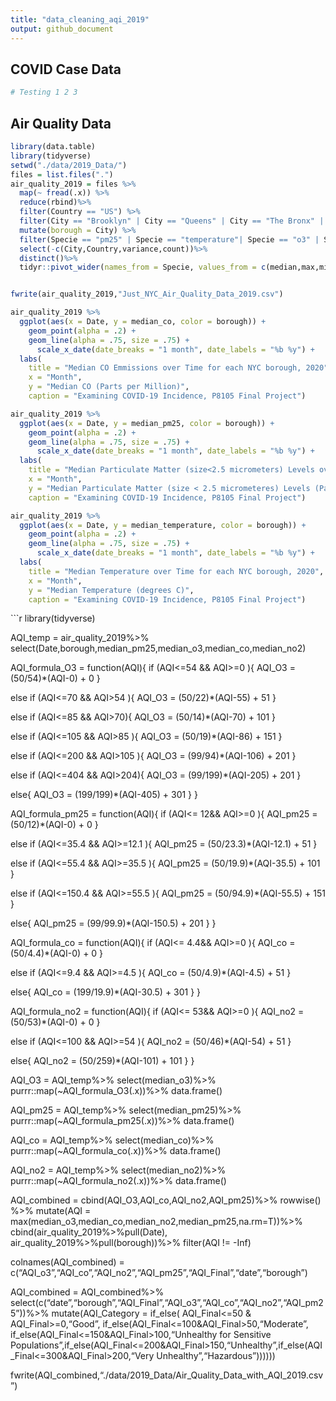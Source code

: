 ```yaml
---
title: "data_cleaning_aqi_2019"
output: github_document
---
```


## COVID Case Data

```r
# Testing 1 2 3
```

## Air Quality Data

```r
library(data.table)
library(tidyverse)
setwd("./data/2019_Data/")
files = list.files(".")
air_quality_2019 = files %>%        
  map(~ fread(.x)) %>%
  reduce(rbind)%>%
  filter(Country == "US") %>%
  filter(City == "Brooklyn" | City == "Queens" | City == "The Bronx" | City == "Staten Island" | City == "Manhattan")%>%
  mutate(borough = City) %>%
  filter(Specie == "pm25" | Specie == "temperature"| Specie == "o3" | Specie == "no2" | Specie == "co")%>%
  select(-c(City,Country,variance,count))%>%
  distinct()%>%
  tidyr::pivot_wider(names_from = Specie, values_from = c(median,max,min))


fwrite(air_quality_2019,"Just_NYC_Air_Quality_Data_2019.csv")
```


```r
air_quality_2019 %>% 
  ggplot(aes(x = Date, y = median_co, color = borough)) + 
    geom_point(alpha = .2) +
    geom_line(alpha = .75, size = .75) +
      scale_x_date(date_breaks = "1 month", date_labels = "%b %y") +
  labs(
    title = "Median CO Emmissions over Time for each NYC borough, 2020",
    x = "Month",
    y = "Median CO (Parts per Million)",
    caption = "Examining COVID-19 Incidence, P8105 Final Project") 

air_quality_2019 %>% 
  ggplot(aes(x = Date, y = median_pm25, color = borough)) + 
    geom_point(alpha = .2) +
    geom_line(alpha = .75, size = .75) +
      scale_x_date(date_breaks = "1 month", date_labels = "%b %y") +
  labs(
    title = "Median Particulate Matter (size<2.5 micrometers) Levels over Time for each NYC borough, 2020",
    x = "Month",
    y = "Median Particulate Matter (size < 2.5 micrometeres) Levels (Parts per Millon)",
    caption = "Examining COVID-19 Incidence, P8105 Final Project") 

air_quality_2019 %>% 
  ggplot(aes(x = Date, y = median_temperature, color = borough)) + 
    geom_point(alpha = .2) +
    geom_line(alpha = .75, size = .75) +
      scale_x_date(date_breaks = "1 month", date_labels = "%b %y") +
  labs(
    title = "Median Temperature over Time for each NYC borough, 2020",
    x = "Month",
    y = "Median Temperature (degrees C)",
    caption = "Examining COVID-19 Incidence, P8105 Final Project") 
```


```r
library(tidyverse)

AQI_temp = air_quality_2019%>%
  select(Date,borough,median_pm25,median_o3,median_co,median_no2)

AQI_formula_O3 = function(AQI){
  if (AQI<=54 && AQI>=0 ){
    AQI_O3 = (50/54)*(AQI-0) + 0
  }
  
  else if (AQI<=70 && AQI>54 ){
    AQI_O3 = (50/22)*(AQI-55) + 51
  }
  
  else if (AQI<=85 && AQI>70){
    AQI_O3 = (50/14)*(AQI-70) + 101
  }
  
  else if (AQI<=105 && AQI>85 ){
    AQI_O3 = (50/19)*(AQI-86) + 151
  }
  
  else if (AQI<=200 && AQI>105 ){
    AQI_O3 = (99/94)*(AQI-106) + 201
  }
  
  else if (AQI<=404 && AQI>204){
    AQI_O3 = (99/199)*(AQI-205) + 201
  }
  
  else{
    AQI_O3 = (199/199)*(AQI-405) + 301
  }
}

AQI_formula_pm25 = function(AQI){
  if (AQI<= 12&& AQI>=0 ){
    AQI_pm25 = (50/12)*(AQI-0) + 0
  }
  
  else if (AQI<=35.4 && AQI>=12.1 ){
    AQI_pm25 = (50/23.3)*(AQI-12.1) + 51
  }
  
  else if (AQI<=55.4 && AQI>=35.5 ){
    AQI_pm25 = (50/19.9)*(AQI-35.5) + 101
  }
  
  else if (AQI<=150.4 && AQI>=55.5 ){
    AQI_pm25 = (50/94.9)*(AQI-55.5) + 151
  }
  
  else{
    AQI_pm25 = (99/99.9)*(AQI-150.5) + 201
  }
}

AQI_formula_co = function(AQI){
  if (AQI<= 4.4&& AQI>=0 ){
    AQI_co = (50/4.4)*(AQI-0) + 0
  }
  
  else if (AQI<=9.4 && AQI>=4.5 ){
    AQI_co = (50/4.9)*(AQI-4.5) + 51
  }
  
  else{
    AQI_co = (199/19.9)*(AQI-30.5) + 301
}
}

AQI_formula_no2 = function(AQI){
  if (AQI<= 53&& AQI>=0 ){
    AQI_no2 = (50/53)*(AQI-0) + 0
  }
  
  else if (AQI<=100 && AQI>=54 ){
    AQI_no2 = (50/46)*(AQI-54) + 51
  }
  
  else{
    AQI_no2 = (50/259)*(AQI-101) + 101
  }
}

AQI_O3 = AQI_temp%>%
  select(median_o3)%>%
  purrr::map(~AQI_formula_O3(.x))%>%
  data.frame()

AQI_pm25 = AQI_temp%>%
  select(median_pm25)%>%
  purrr::map(~AQI_formula_pm25(.x))%>%
  data.frame()

AQI_co = AQI_temp%>%
  select(median_co)%>%
  purrr::map(~AQI_formula_co(.x))%>%
  data.frame()

AQI_no2 = AQI_temp%>%
  select(median_no2)%>%
  purrr::map(~AQI_formula_no2(.x))%>%
  data.frame()

AQI_combined = cbind(AQI_O3,AQI_co,AQI_no2,AQI_pm25)%>%
  rowwise() %>% 
  mutate(AQI = max(median_o3,median_co,median_no2,median_pm25,na.rm=T))%>%
  cbind(air_quality_2019%>%pull(Date),
        air_quality_2019%>%pull(borough))%>%
  filter(AQI != -Inf)

colnames(AQI_combined) = c("AQI_o3","AQI_co","AQI_no2","AQI_pm25","AQI_Final","date","borough")

AQI_combined = AQI_combined%>%
  select(c("date","borough","AQI_Final","AQI_o3","AQI_co","AQI_no2","AQI_pm25"))%>%
  mutate(AQI_Category = if_else(
    AQI_Final<=50 & AQI_Final>=0,"Good",
    if_else(AQI_Final<=100&AQI_Final>50,"Moderate",
    if_else(AQI_Final<=150&AQI_Final>100,"Unhealthy for Sensitive Populations",if_else(AQI_Final<=200&AQI_Final>150,"Unhealthy",if_else(AQI_Final<=300&AQI_Final>200,"Very Unhealthy","Hazardous"))))))


fwrite(AQI_combined,"./data/2019_Data/Air_Quality_Data_with_AQI_2019.csv")
